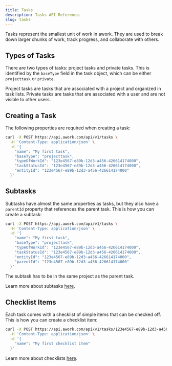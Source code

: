 ```yaml
---
title: Tasks
description: Tasks API Reference.
slug: tasks
---
```


Tasks represent the smallest unit of work in awork. They are used to break down larger chunks of work, track progress, and collaborate with others.

## Types of Tasks

There are two types of tasks: project tasks and private tasks. This is identified by the `baseType` field in the task object, which can be either `projecttask` or `private`.

<CardGroup cols={2}>
  <Card title="Project Tasks" icon="diagram-project">
    Project tasks are tasks that are associated with a project and organized in task lists.
  </Card>
  <Card title="Private Tasks" icon="user">
    Private tasks are tasks that are associated with a user and are not visible to other users.
  </Card>
</CardGroup>

## Creating a Task

The following properties are required when creating a task:

```sh title="Request" {4-8}
curl -X POST https://api.awork.com/api/v1/tasks \
  -H 'Content-Type: application/json' \
  -d '{
    "name": "My first task",
    "baseType": "projecttask",
    "typeOfWorkId": "123e4567-e89b-12d3-a456-426614174000",
    "taskStatusId": "123e4567-e89b-12d3-a456-426614174000",
    "entityId": "123e4567-e89b-12d3-a456-426614174000"
  }'
```

## Subtasks

Subtasks have almost the same properties as tasks, but they also have a `parentId` property that references the parent task. This is how you can create a subtask:

```sh title="Request" {9}
curl -X POST https://api.awork.com/api/v1/tasks \
  -H 'Content-Type: application/json' \
  -d '{
    "name": "My first task",
    "baseType": "projecttask",
    "typeOfWorkId": "123e4567-e89b-12d3-a456-426614174000",
    "taskStatusId": "123e4567-e89b-12d3-a456-426614174000",
    "entityId": "123e4567-e89b-12d3-a456-426614174000",
    "parentId": "123e4567-e89b-12d3-a456-426614174000"
  }'
```

<Note>The subtask has to be in the same project as the parent task.</Note>

Learn more about subtasks [here](https://support.awork.com/en/articles/7050932-subtasks).

## Checklist Items

Each task comes with a checklist of simple items that can be checked off. This is how you can create a checklist item:

```sh title="Request"
curl -X POST https://api.awork.com/api/v1/tasks/123e4567-e89b-12d3-a456-426614174000/checklistItems \
  -H 'Content-Type: application/json' \
  -d '{
    "name": "My first checklist item"
  }'
```

Learn more about checklists [here](https://support.awork.com/en/articles/5344365-editing-task-details#h_395962a83e).
